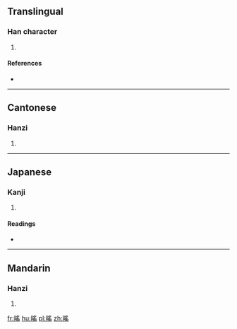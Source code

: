 ==Translingual==

===Han character===
{{Han char|rn=72|rad=日|as=10|sn=14|four=|canj=ABOU|ids=⿰日䍃}}

# {{defn|Han|sort=日10}}

====References====
* {{Han ref|kx=0498.320|dkj=14078|dj=0867.100|hdz=21530.150|uh=669A|ud=26266}}

----

==Cantonese==

===Hanzi===
{{yue-hanzi|jyut=[[jiu4]]|y=yiu4}}

# {{defn|lang=yue|sort=日10}}

----

==Japanese==

===Kanji===
{{ja-kanji|grade=|rs=日10}}

# {{defn|lang=ja|sort=日10}}

====Readings====
* {{ja-readings|on=[[よう]] (yō)|kun=[[ひのひかり]] (hinohikari), [[あきらか]] (akiraka)}}

----

==Mandarin==

===Hanzi===
{{cmn-hanzi|pin=[[yáo]] ([[yao2]])|wg=yao<sup>2</sup>}}

# {{defn|lang=cmn|sort=日10}}

[[fr:暚]]
[[hu:暚]]
[[pl:暚]]
[[zh:暚]]